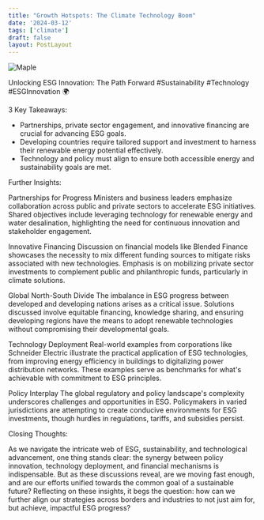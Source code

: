 ```yaml
---
title: "Growth Hotspots: The Climate Technology Boom"
date: '2024-03-12'
tags: ['climate']
draft: false
layout: PostLayout
---
```


<div className="flex justify-center">
  <div className="my-1 w-full px-2 xl:my-1 xl:w-1/2 xl:px-2">
    <img src="https://img.youtube.com/vi/tSCjlSViYkE/0.jpg" alt="Maple" className="mx-auto h-58 w-auto" />
  </div>
</div>

Unlocking ESG Innovation: The Path Forward #Sustainability #Technology #ESGInnovation 🌍

3 Key Takeaways:

- Partnerships, private sector engagement, and innovative financing are crucial for advancing ESG goals.
- Developing countries require tailored support and investment to harness their renewable energy potential effectively.
- Technology and policy must align to ensure both accessible energy and sustainability goals are met.

Further Insights:

Partnerships for Progress
Ministers and business leaders emphasize collaboration across public and private sectors to accelerate ESG initiatives. Shared objectives include leveraging technology for renewable energy and water desalination, highlighting the need for continuous innovation and stakeholder engagement.

Innovative Financing
Discussion on financial models like Blended Finance showcases the necessity to mix different funding sources to mitigate risks associated with new technologies. Emphasis is on mobilizing private sector investments to complement public and philanthropic funds, particularly in climate solutions.

Global North-South Divide
The imbalance in ESG progress between developed and developing nations arises as a critical issue. Solutions discussed involve equitable financing, knowledge sharing, and ensuring developing regions have the means to adopt renewable technologies without compromising their developmental goals.

Technology Deployment
Real-world examples from corporations like Schneider Electric illustrate the practical application of ESG technologies, from improving energy efficiency in buildings to digitalizing power distribution networks. These examples serve as benchmarks for what's achievable with commitment to ESG principles.

Policy Interplay
The global regulatory and policy landscape's complexity underscores challenges and opportunities in ESG. Policymakers in varied jurisdictions are attempting to create conducive environments for ESG investments, though hurdles in regulations, tariffs, and subsidies persist.

Closing Thoughts:

As we navigate the intricate web of ESG, sustainability, and technological advancement, one thing stands clear: the synergy between policy innovation, technology deployment, and financial mechanisms is indispensable. But as these discussions reveal, are we moving fast enough, and are our efforts unified towards the common goal of a sustainable future? Reflecting on these insights, it begs the question: how can we further align our strategies across borders and industries to not just aim for, but achieve, impactful ESG progress?
